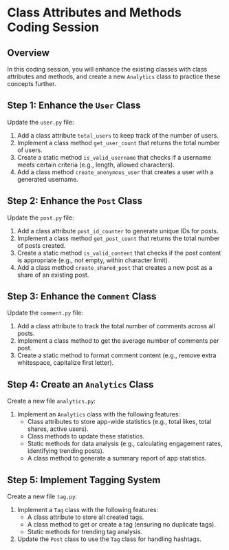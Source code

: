 # Class Attributes and Methods Coding Session

## Overview

In this coding session, you will enhance the existing classes with class attributes and methods, and create a new `Analytics` class to practice these concepts further.

## Step 1: Enhance the `User` Class

Update the `user.py` file:

1. Add a class attribute `total_users` to keep track of the number of users.
2. Implement a class method `get_user_count` that returns the total number of users.
3. Create a static method `is_valid_username` that checks if a username meets certain criteria (e.g., length, allowed characters).
4. Add a class method `create_anonymous_user` that creates a user with a generated username.

## Step 2: Enhance the `Post` Class

Update the `post.py` file:

1. Add a class attribute `post_id_counter` to generate unique IDs for posts.
2. Implement a class method `get_post_count` that returns the total number of posts created.
3. Create a static method `is_valid_content` that checks if the post content is appropriate (e.g., not empty, within character limit).
4. Add a class method `create_shared_post` that creates a new post as a share of an existing post.

## Step 3: Enhance the `Comment` Class

Update the `comment.py` file:

1. Add a class attribute to track the total number of comments across all posts.
2. Implement a class method to get the average number of comments per post.
3. Create a static method to format comment content (e.g., remove extra whitespace, capitalize first letter).

## Step 4: Create an `Analytics` Class

Create a new file `analytics.py`:

1. Implement an `Analytics` class with the following features:
   - Class attributes to store app-wide statistics (e.g., total likes, total shares, active users).
   - Class methods to update these statistics.
   - Static methods for data analysis (e.g., calculating engagement rates, identifying trending posts).
   - A class method to generate a summary report of app statistics.

## Step 5: Implement Tagging System

Create a new file `tag.py`:

1. Implement a `Tag` class with the following features:
   - A class attribute to store all created tags.
   - A class method to get or create a tag (ensuring no duplicate tags).
   - Static methods for trending tag analysis.

2. Update the `Post` class to use the `Tag` class for handling hashtags.
